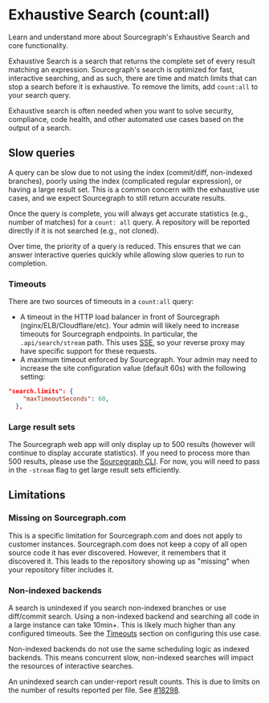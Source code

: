# Exhaustive Search (count:all)

<p className="subtitle">Learn and understand more about Sourcegraph's Exhaustive Search and core functionality.</p>

Exhaustive Search is a search that returns the complete set of every result matching an expression. Sourcegraph's search is optimized for fast, interactive searching, and as such, there are time and match limits that can stop a search before it is exhaustive. To remove the limits, add `count:all` to your search query.

Exhaustive search is often needed when you want to solve security, compliance, code health, and other automated use cases based on the output of a search.

## Slow queries

A query can be slow due to not using the index (commit/diff, non-indexed branches), poorly using the index (complicated regular expression), or having a large result set. This is a common concern with the exhaustive use cases, and we expect Sourcegraph to still return accurate results.

Once the query is complete, you will always get accurate statistics (e.g., number of matches) for a `count: all` query. A repository will be reported directly if it is not searched (e.g., not cloned).

Over time, the priority of a query is reduced. This ensures that we can answer interactive queries quickly while allowing slow queries to run to completion.

### Timeouts

There are two sources of timeouts in a `count:all` query:

- A timeout in the HTTP load balancer in front of Sourcegraph (nginx/ELB/Cloudflare/etc). Your admin will likely need to increase timeouts for Sourcegraph endpoints. In particular, the `.api/search/stream` path. This uses [SSE](https://en.wikipedia.org/wiki/Server-sent_events), so your reverse proxy may have specific support for these requests.
- A maximum timeout enforced by Sourcegraph. Your admin may need to increase the site configuration value (default 60s) with the following setting:

```json
"search.limits": {
    "maxTimeoutSeconds": 60,
  },
```

### Large result sets

The Sourcegraph web app will only display up to 500 results (however will continue to display accurate statistics). If you need to process more than 500 results, please use the [Sourcegraph CLI](https://github.com/sourcegraph/src-cli). For now, you will need to pass in the `-stream` flag to get large result sets efficiently.

## Limitations

### Missing on Sourcegraph.com

This is a specific limitation for Sourcegraph.com and does not apply to customer instances. Sourcegraph.com does not keep a copy of all open source code it has ever discovered. However, it remembers that it discovered it. This leads to the repository showing up as "missing" when your repository filter includes it.

### Non-indexed backends

A search is unindexed if you search non-indexed branches or use diff/commit search. Using a non-indexed backend and searching all code in a large instance can take 10min+. This is likely much higher than any configured timeouts. See the [Timeouts](#timeouts) section on configuring this use case.

Non-indexed backends do not use the same scheduling logic as indexed backends. This means concurrent slow, non-indexed searches will impact the resources of interactive searches.

An unindexed search can under-report result counts. This is due to limits on the number of results reported per file. See [#18298](https://github.com/sourcegraph/sourcegraph/issues/18298).
